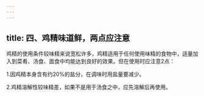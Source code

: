 ```yaml
---
---
---
```

title: 四、鸡精味道鲜，两点应注意
---




鸡精的使用条件较味精来说宽松许多，鸡精适用于任何使用味精的食物中，适量加入到菜肴、汤食、面食中均能达到良好的效果。但在使用时应注意2点：

1.因鸡精本身含有约20%的盐分，在调味时用盐量要减少。

2.鸡精溶解性较味精差，如果不是用于汤食之中，应先溶解后再使用。